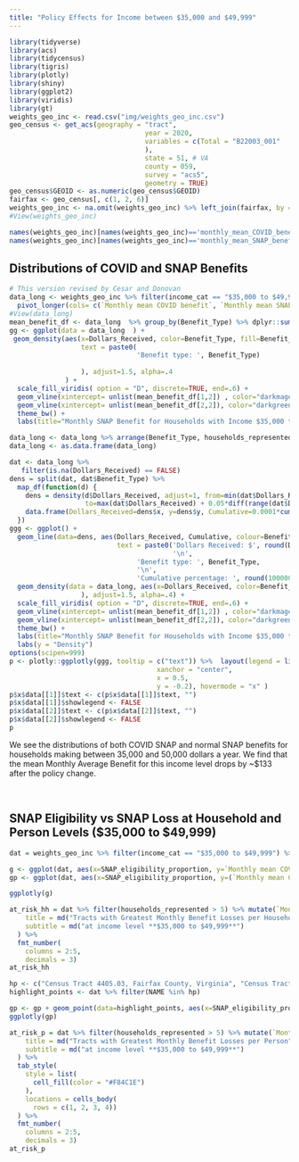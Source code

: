```yaml
---
title: "Policy Effects for Income between $35,000 and $49,999"
---
```


```r
library(tidyverse)
library(acs)
library(tidycensus)
library(tigris)
library(plotly)
library(shiny)
library(ggplot2)
library(viridis)
library(gt)
weights_geo_inc <- read.csv("img/weights_geo_inc.csv")
geo_census <- get_acs(geography = "tract",
                                  year = 2020,
                                  variables = c(Total = "B22003_001"
                                  ),
                                  state = 51, # VA
                                  county = 059,
                                  survey = "acs5",
                                  geometry = TRUE)
geo_census$GEOID <- as.numeric(geo_census$GEOID)
fairfax <- geo_census[, c(1, 2, 6)]
weights_geo_inc <- na.omit(weights_geo_inc) %>% left_join(fairfax, by = c("geoid"="GEOID"))
#View(weights_geo_inc)

names(weights_geo_inc)[names(weights_geo_inc)=='monthly_mean_COVID_benefit'] <- 'Monthly mean COVID benefit'
names(weights_geo_inc)[names(weights_geo_inc)=='monthly_mean_SNAP_benefit'] <- 'Monthly mean SNAP benefit'
```

## Distributions of COVID and SNAP Benefits

```r
# This version revised by Cesar and Donovan
data_long <- weights_geo_inc %>% filter(income_cat == "$35,000 to $49,999") %>% 
  pivot_longer(cols= c(`Monthly mean COVID benefit`, `Monthly mean SNAP benefit`), names_to = "Benefit_Type", values_to = "Dollars_Received")
#View(data_long)
mean_benefit_df <- data_long  %>% group_by(Benefit_Type) %>% dplyr::summarize(Mean=mean(Dollars_Received, na.rm = TRUE))
gg <- ggplot(data = data_long  ) +  
 geom_density(aes(x=Dollars_Received, color=Benefit_Type, fill=Benefit_Type, 
                  text = paste0(
                                'Benefit type: ', Benefit_Type)
                  
                  ), adjust=1.5, alpha=.4
              ) + 
  scale_fill_viridis( option = "D", discrete=TRUE, end=.6) +
  geom_vline(xintercept= unlist(mean_benefit_df[1,2]) , color="darkmagenta", linetype="dashed", linewidth=1) + 
  geom_vline(xintercept= unlist(mean_benefit_df[2,2]), color="darkgreen", linetype="dashed", linewidth=1) + 
  theme_bw() + 
  labs(title="Monthly SNAP Benefit for Households with Income $35,000 to $49,999", x="Monthly Average Benefit (Dollars)") 

data_long <- data_long %>% arrange(Benefit_Type, households_represented) %>% mutate(cumulative_pc = cumsum(rep(1/n(), n())))
data_long <- as.data.frame(data_long)

dat <- data_long %>%
   filter(is.na(Dollars_Received) == FALSE)
dens = split(dat, dat$Benefit_Type) %>% 
  map_df(function(d) {
    dens = density(d$Dollars_Received, adjust=1, from=min(dat$Dollars_Received) - 0.05*diff(range(dat$Dollars_Received)), 
                   to=max(dat$Dollars_Received) + 0.05*diff(range(dat$Dollars_Received)))
    data.frame(Dollars_Received=dens$x, y=dens$y, Cumulative=0.0001*cumsum(dens$y)/sum(dens$y), Benefit_Type =d$Benefit_Type[1])
  })
ggg <- ggplot() +
  geom_line(data=dens, aes(Dollars_Received, Cumulative, colour=Benefit_Type, 
                           text = paste0('Dollars Received: $', round(Dollars_Received, 2),
                                         '\n',
                                'Benefit type: ', Benefit_Type,
                                '\n',
                                'Cumulative percentage: ', round(1000000*Cumulative,2), '%'))) + 
  geom_density(data = data_long, aes(x=Dollars_Received, color=Benefit_Type, fill=Benefit_Type
                  ), adjust=1.5, alpha=.4) +
  scale_fill_viridis( option = "D", discrete=TRUE, end=.6) +
  geom_vline(xintercept= unlist(mean_benefit_df[1,2]) , color="darkmagenta", linetype="dashed", linewidth=1) + 
  geom_vline(xintercept= unlist(mean_benefit_df[2,2]), color="darkgreen", linetype="dashed", linewidth=1) + 
  theme_bw() + 
  labs(title="Monthly SNAP Benefit for Households with Income $35,000 to $49,999", x="Monthly Average Benefit (Dollars)") +
  labs(y = "Density")
options(scipen=999)
p <- plotly::ggplotly(ggg, tooltip = c("text")) %>%  layout(legend = list(orientation = "h", 
                                     xanchor = "center",
                                     x = 0.5,
                                     y = -0.2), hovermode = "x" ) 
p$x$data[[1]]$text <- c(p$x$data[[1]]$text, "") 
p$x$data[[1]]$showlegend <- FALSE
p$x$data[[2]]$text <- c(p$x$data[[2]]$text, "") 
p$x$data[[2]]$showlegend <- FALSE
p

```

We see the distributions of both COVID SNAP and normal SNAP benefits for households making between 35,000 and 50,000 dollars a year. We find that the mean Monthly Average Benefit for this income level drops by ~$133 after the policy change.

<br>

## SNAP Eligibility vs SNAP Loss at Household and Person Levels ($35,000 to $49,999)

```r
dat = weights_geo_inc %>% filter(income_cat == "$35,000 to $49,999") %>% mutate(people_represented = round(households_represented*average_hh_size, 2))

g <- ggplot(dat, aes(x=SNAP_eligibility_proportion, y=`Monthly mean COVID benefit` - `Monthly mean SNAP benefit`, label = NAME, label2 = households_represented, label3 = average_hh_size)) + geom_point(color="#232D4B") + labs(title = "Monthly Loss of SNAP Benefits per Household per Tract", x = "Proportion of Households Eligible for SNAP", y = "Loss of Monthly SNAP Benefit (Dollars)") + scale_fill_manual(values="#232D4B")
gp <- ggplot(dat, aes(x=SNAP_eligibility_proportion, y=(`Monthly mean COVID benefit` - `Monthly mean SNAP benefit`)/average_hh_size, label = NAME, label2 = people_represented)) + geom_point(color="#232D4B") + labs(title = "Monthly Loss of SNAP Benefits per Person per Tract", x = "Proportion of Households Eligible for SNAP", y = "Loss of Monthly SNAP Benefit (Dollars) / Average Household Size") + scale_fill_manual(values="#232D4B")

ggplotly(g)
```

```r
at_risk_hh = dat %>% filter(households_represented > 5) %>% mutate(`Monthly Benefit Loss` = `Monthly mean COVID benefit` - `Monthly mean SNAP benefit`) %>% mutate(`Proportion Income Lost per Household` = 1 - (monthly_mean_income - `Monthly Benefit Loss`)/monthly_mean_income) %>% arrange(desc(`Monthly Benefit Loss`)) %>% rename(`Average Household Size` = average_hh_size) %>% rename(`Households Represented` = households_represented) %>% rename(`Household Eligibility Proportion` = SNAP_eligibility_proportion) %>% select(NAME, `Household Eligibility Proportion`, `Monthly Benefit Loss`, `Households Represented`, `Average Household Size`, `Proportion Income Lost per Household`) %>% slice(1:5) %>% gt() %>% tab_header(
    title = md("Tracts with Greatest Monthly Benefit Losses per Household"),
    subtitle = md("at income level **$35,000 to $49,999**") 
  ) %>% 
  fmt_number(
    columns = 2:5,
    decimals = 3)
at_risk_hh
```

```r
hp <- c("Census Tract 4405.03, Fairfax County, Virginia", "Census Tract 4607.01, Fairfax County, Virginia", "Census Tract 4619.02, Fairfax County, Virginia", "Census Tract 4522, Fairfax County, Virginia")
highlight_points <- dat %>% filter(NAME %in% hp)

gp <- gp + geom_point(data=highlight_points, aes(x=SNAP_eligibility_proportion, y=(`Monthly mean COVID benefit` - `Monthly mean SNAP benefit`)/average_hh_size), color ="#F84C1E", size=2)
ggplotly(gp)
```

```r
at_risk_p = dat %>% filter(households_represented > 5) %>% mutate(`Monthly Benefit Loss` = (`Monthly mean COVID benefit` - `Monthly mean SNAP benefit`)/average_hh_size) %>% mutate(`Proportion Income Lost per Person` = 1 - ((monthly_mean_income/average_hh_size) - `Monthly Benefit Loss`)/(monthly_mean_income/average_hh_size)) %>% arrange(desc(`Monthly Benefit Loss`)) %>% rename(`Household Eligibility Proportion` = SNAP_eligibility_proportion) %>% rename(`People Represented` = people_represented) %>% select(NAME, `Household Eligibility Proportion`, `Monthly Benefit Loss`, `People Represented`, `Proportion Income Lost per Person`) %>% slice(1:5) %>% gt() %>% tab_header(
    title = md("Tracts with Greatest Monthly Benefit Losses per Person"),
    subtitle = md("at income level **$35,000 to $49,999**")
  ) %>% 
  tab_style(
    style = list(
      cell_fill(color = "#F84C1E")
    ),
    locations = cells_body(
      rows = c(1, 2, 3, 4))
  ) %>% 
  fmt_number(
    columns = 2:5,
    decimals = 3)
at_risk_p
```
